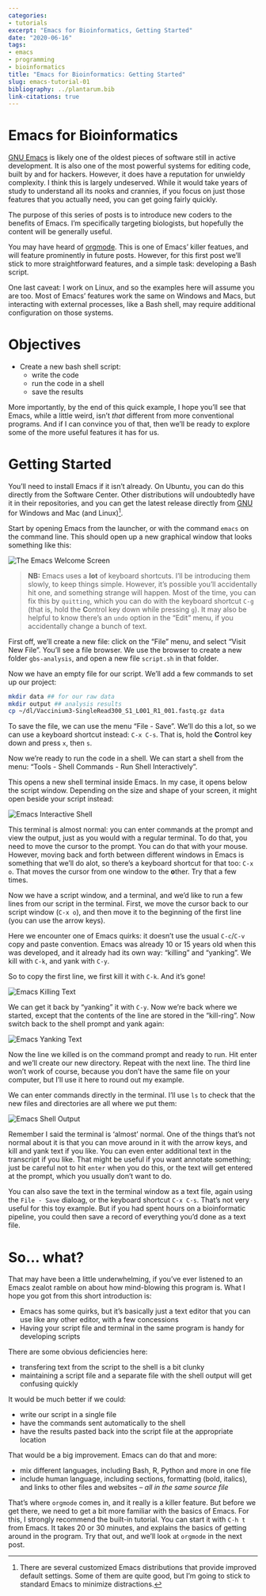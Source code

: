 ```yaml
---
categories: 
- tutorials
excerpt: "Emacs for Bioinformatics, Getting Started"
date: "2020-06-16"
tags: 
- emacs
- programming
- bioinformatics
title: "Emacs for Bioinformatics: Getting Started"
slug: emacs-tutorial-01
bibliography: ../plantarum.bib
link-citations: true
---
```


# Emacs for Bioinformatics
[GNU Emacs](https://www.gnu.org/software/emacs/ "Emacs webpage") is likely one of the oldest pieces of software still in active development. It is also one of the most powerful systems for editing code, built by and for hackers. However, it does have a reputation for unwieldy complexity. I think this is largely undeserved. While it would take years of study to understand all its nooks and crannies, if you focus on just those features that you actually need, you can get going fairly quickly.

The purpose of this series of posts is to introduce new coders to the benefits of Emacs. I'm specifically targeting biologists, but hopefully the content will be generally useful.

You may have heard of [orgmode](https://orgmode.org/ "Orgmode Website"). This is one of Emacs' killer featues, and will feature prominently in future posts. However, for this first post we'll stick to more straightforward features, and a simple task: developing a Bash script.

One last caveat: I work on Linux, and so the examples here will assume you are too. Most of Emacs' features work the same on Windows and Macs, but interacting with external processes, like a Bash shell, may require additional configuration on those systems.

# Objectives
- Create a new bash shell script:
   - write the code
   - run the code in a shell
   - save the results

More importantly, by the end of this quick example, I hope you'll see that Emacs, while a little weird, isn't *that* different from more conventional programs. And if I can convince you of that, then we'll be ready to explore some of the more useful features it has for us.

# Getting Started
You'll need to install Emacs if it isn't already. On Ubuntu, you can do this directly from the Software Center. Other distributions will undoubtedly have it in their repositories, and you can get the latest release directly from [GNU](https://www.gnu.org/software/emacs/ "GNU Emacs") for Windows and Mac (and Linux)[^1]. 

Start by opening Emacs from the launcher, or with the command `emacs` on the command line. This should open up a new graphical window that looks something like this:

![](/images/emacs-start.jpg "The Emacs Welcome Screen")

> **NB:** Emacs uses a **lot** of keyboard shortcuts. I'll be introducing them slowly, to keep things simple. However, it's possible you'll accidentally hit one, and something strange will happen. Most of the time, you can fix this by `quitting`, which you can do with the keyboard shortcut `C-g` (that is, hold the **C**ontrol key down while pressing `g`). It may also be helpful to know there's an `undo` option in the "Edit" menu, if you accidentally change a bunch of text.

First off, we'll create a new file: click on the "File" menu, and select "Visit New File". You'll see a file browser. We use the browser to create a new folder `gbs-analysis`, and open a new file `script.sh` in that folder.

Now we have an empty file for our script. We'll add a few commands to set up our project:

```bash
mkdir data ## for our raw data
mkdir output ## analysis results
cp ~/dl/Vaccinium3-SingleRead300_S1_L001_R1_001.fastq.gz data
```

To save the file, we can use the menu "File - Save". We'll do this a lot, so we can use a keyboard shortcut instead: `C-x C-s`. That is, hold the **C**ontrol key down and press `x`, then `s`.

Now we're ready to run the code in a shell. We can start a shell from the menu: "Tools - Shell Commands - Run Shell Interactively". 

This opens a new shell terminal inside Emacs. In my case, it opens below the script window. Depending on the size and shape of your screen, it might open beside your script instead:

![](/images/emacs-shell.jpg "Emacs Interactive Shell")

This terminal is almost normal: you can enter commands at the prompt and view the output, just as you would with a regular terminal. To do that, you need to move the cursor to the prompt. You can do that with your mouse. However, moving back and forth between different windows in Emacs is something that we'll do alot, so there's a keyboard shortcut for that too: `C-x o`. That moves the cursor from one window to the **o**ther. Try that a few times.

Now we have a script window, and a terminal, and we'd like to run a few lines from our script in the terminal. First, we move the cursor back to our script window (`C-x o`), and then move it to the beginning of the first line (you can use the arrow keys). 

Here we encounter one of Emacs quirks: it doesn't use the usual `C-c`/`C-v` copy and paste convention. Emacs was already 10 or 15 years old when this was developed, and it already had its own way: "killing" and "yanking". We kill with `C-k`, and yank with `C-y`.

So to copy the first line, we first kill it with `C-k`. And it's gone!

![](/images/emacs-kill.jpg "Emacs Killing Text")

We can get it back by "yanking" it with `C-y`. Now we're back where we started, except that the contents of the line are stored in the "kill-ring". Now switch back to the shell prompt and yank again:

![](/images/emacs-yank.jpg "Emacs Yanking Text")

Now the line we killed is on the command prompt and ready to run. Hit enter and we'll create our new directory. Repeat with the next line. The third line won't work of course, because you don't have the same file on your computer, but I'll use it here to round out my example.

We can enter commands directly in the terminal. I'll use `ls` to check that the new files and directories are all where we put them:

![](/images/emacs-shell-output.jpg "Emacs Shell Output")

Remember I said the terminal is 'almost' normal. One of the things that's not normal about it is that you can move around in it with the arrow keys, and kill and yank text if you like. You can even enter additional text in the transcript if you like. That might be useful if you want annotate something; just be careful not to hit `enter` when you do this, or the text will get entered at the prompt, which you usually don't want to do.

You can also save the text in the terminal window as a text file, again using the `File - Save` dialoag, or the keyboard shortcut `C-x C-s`. That's not very useful for this toy example. But if you had spent hours on a bioinformatic pipeline, you could then save a record of everything you'd done as a text file.

# So... what?

That may have been a little underwhelming, if you've ever listened to an Emacs zealot ramble on about how mind-blowing this program is. What I hope you got from this short introduction is:

- Emacs has some quirks, but it's basically just a text editor that you can use like any other editor, with a few concessions
- Having your script file and terminal in the same program is handy for developing scripts

There are some obvious deficiencies here:

- transfering text from the script to the shell is a bit clunky
- maintaining a script file and a separate file with the shell output will get confusing quickly

It would be much better if we could:

- write our script in a single file
- have the commands sent automatically to the shell
- have the results pasted back into the script file at the appropriate location

That would be a big improvement. Emacs can do that and more:

- mix different languages, including Bash, R, Python and more in one file
- include human language, including sections, formatting (bold, italics), and links to other files and websites -- *all in the same source file*

That's where `orgmode` comes in, and it really is a killer feature. But before we get there, we need to get a bit more familiar with the basics of Emacs. For this, I strongly recommend the built-in tutorial. You can start it with `C-h t` from Emacs. It takes 20 or 30 minutes, and explains the basics of getting around in the program. Try that out, and we'll look at `orgmode` in the next post.


[^1]: There are several customized Emacs distributions that provide improved default settings. Some of them are quite good, but I'm going to stick to standard Emacs to minimize distractions.
